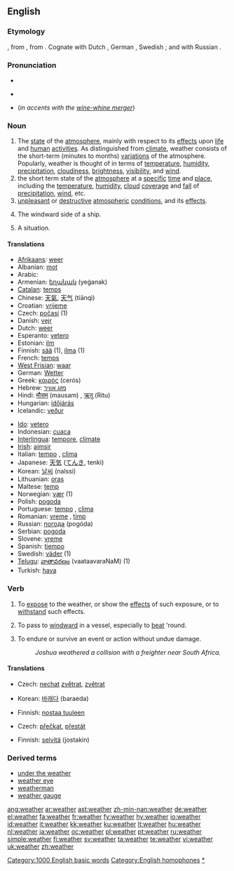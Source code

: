 {{wikipedia}}
==English==

===Etymology===
{{etyl|ang}} {{term|weder|lang=ang}}, from {{proto|Germanic|weđrom}}, from {{proto|Indo-European|wedʰrom}}.  Cognate with Dutch {{term|weer}}, German {{term|Wetter}}, Swedish {{term|väder}}; and with Russian {{term|вёдро||fair weather}}.

===Pronunciation===
* {{IPA|/ˈwɛðɚ/}}
* {{audio|en-us-weather.ogg|Audio (US)}}
*: {{rhymes|ɛðə(r)}}
* {{homophones|wether|whether}} (''in accents with the [[wine-whine merger]]'')

===Noun===
{{en-noun|s|-}}

# The [[state]] of the [[atmosphere]], mainly with respect to its [[effects]] upon [[life]] and [[human]] [[activities]]. As distinguished from [[climate]], weather consists of the short-term (minutes to months) [[variations]] of the atmosphere. Popularly, weather is thought of in terms of [[temperature]], [[humidity]], [[precipitation]], [[cloudiness]], [[brightness]], [[visibility]], and [[wind]].
# the short term state of the [[atmosphere]] at a [[specific]] [[time]] and [[place]], including the [[temperature]], [[humidity]], [[cloud]] [[cover]]age and [[fall]] of [[precipitation]], [[wind]], etc.
# [[unpleasant]] or [[destructive]] [[atmospheric]] [[condition]]s, and its [[effect]]s.
# {{nautical}} The windward side of a ship.
# {{countable|figurative}} A situation.

====Translations====
{{checktrans-top}}
* [[Afrikaans]]: [[weer]]
* Albanian: [[mot]] {{m}}
* Arabic: {{Arab|[[طقس]]}} {{unicode|(ʈaqs)}} {{m}}
* Armenian: [[եղանակ]] (yeġanak)
* [[Catalan]]: [[temps]] {{m}}
* Chinese: [[天氣]], [[天气]] (tiānqì)
* Croatian: [[vrijeme]] {{n}}
* Czech: [[počasí]] {{n}} (1)
* Danish: [[vejr]] {{n}}
* Dutch: [[weer]] {{n}}
* Esperanto: [[vetero]]
* Estonian: [[ilm]]
* Finnish: [[sää]] (1), [[ilma]] (1)
* French: [[temps]] {{m}}
* [[West Frisian]]: [[waar]] {{n}}
* German: [[Wetter]] {{n}}
* Greek: [[καιρός]] (cerós) {{m}}
* Hebrew: [[מזג אוויר]]
* Hindi: [[मौसम]] (mausam) {{m}}, [[ऋतु]] (Ritu) {{m}}
* Hungarian: [[időjárás]]
* Icelandic: [[veður]] {{n}}
{{trans-mid}}
* [[Ido]]: [[vetero]]
* Indonesian: [[cuaca]]
* [[Interlingua]]: [[tempore]], [[climate]]
* [[Irish]]: [[aimsir]]
* Italian: [[tempo]] {{m}}, [[clima]] {{m}}
* Japanese: [[天気]] ([[てんき]], tenki)
* Korean: [[날씨]] (nalssi)
* Lithuanian: [[oras]] {{m}}
* Maltese: [[temp]] {{m}}
* Norwegian: [[vær]] {{n}} (1)
* Polish: [[pogoda]] {{f}}
* Portuguese: [[tempo]] {{m}}, [[clima]] {{m}}
* Romanian: [[vreme]] {{f}}, [[timp]] {{n}}
* Russian: [[погода]] (pogóda) {{f}}
* Serbian: [[pogoda]] {{f}}
* Slovene: [[vreme]] {{n}}
* Spanish: [[tiempo]] {{m}}
* Swedish: [[väder]] {{n}} (1)
* [[Telugu]]: [[వాతావరణం]] (vaataavaraNaM) (1)
* Turkish: [[hava]]
{{trans-bottom}}

===Verb===
{{en-verb}}

# To [[expose]] to the weather, or show the [[effect]]s of such exposure, or to [[withstand]] such effects.
# {{nautical}} To pass to [[windward]] in a vessel, especially to [[beat]] 'round.
# {{nautical}} To endure or survive an event or action without undue damage.
#: ''Joshua weathered a collision with a freighter near South Africa.''

====Translations====
{{trans-top|to expose to weather}}
* Czech: [[nechat]] [[zvětrat]], [[zvětrat]]
{{trans-mid}}
* Korean: [[바래다]] (baraeda)
{{trans-bottom}}

{{trans-top|to pass to windward}}
* Finnish: [[nostaa tuuleen]]
{{trans-mid}}
{{trans-bottom}}

{{trans-top|to endure an event}}
* Czech: [[přečkat]], [[přestát]]
{{trans-mid}}
* Finnish: [[selvitä]] (jostakin)
{{trans-bottom}}

===Derived terms===
* [[under the weather]]
* [[weather eye]]
* [[weatherman]]
* [[weather gauge]]

[[Category:1000 English basic words]]
[[Category:English homophones]]
[[Category:Weather|*]]

[[ang:weather]]
[[ar:weather]]
[[ast:weather]]
[[zh-min-nan:weather]]
[[de:weather]]
[[el:weather]]
[[fa:weather]]
[[fr:weather]]
[[fy:weather]]
[[hy:weather]]
[[io:weather]]
[[id:weather]]
[[it:weather]]
[[kk:weather]]
[[ku:weather]]
[[lt:weather]]
[[hu:weather]]
[[nl:weather]]
[[ja:weather]]
[[oc:weather]]
[[pl:weather]]
[[pt:weather]]
[[ru:weather]]
[[simple:weather]]
[[fi:weather]]
[[sv:weather]]
[[ta:weather]]
[[te:weather]]
[[vi:weather]]
[[uk:weather]]
[[zh:weather]]